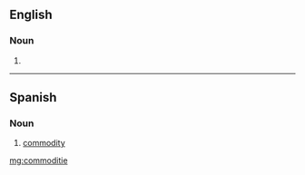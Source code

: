 ==English==

===Noun===
{{en-noun}}

# {{obsolete spelling of|commodity|lang=en}}

----

==Spanish==

===Noun===
{{es-noun|f}}

# [[commodity]]

[[mg:commoditie]]